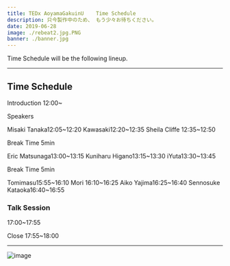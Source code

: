 ```yaml
---
title: TEDx AoyamaGakuinU    Time Schedule
description: 只今製作中のため、 もう少々お待ちください。
date: 2019-06-28
image: ./rebeat2.jpg.PNG
banner: ./banner.jpg
---
```


Time Schedule will be the following lineup.

---

## Time Schedule


Introduction 12:00~

Speakers


<th>Misaki Tanaka</th>12:05~12:20 

<th>Kawasaki</th>12:20~12:35 

<th>Sheila Cliffe </th>12:35~12:50 

 Break Time 5min
 
 
<th>Eric Matsunaga</th>13:00~13:15 

<th>Kuniharu Higano</th>13:15~13:30 

<th>iYuta</th>13:30~13:45 

 
Break Time 5min


<th>Tomimasu</th>15:55~16:10


<th>Mori </th>16:10~16:25


<th>Aiko Yajima</th>16:25~16:40


<th>Sennosuke Kataoka</th>16:40~16:55


### Talk Session
17:00~17:55

<th>Close</th> 17:55~18:00

---

<Row>
<Col>

![image](./w1.jpg)

</Col>
</Row>
